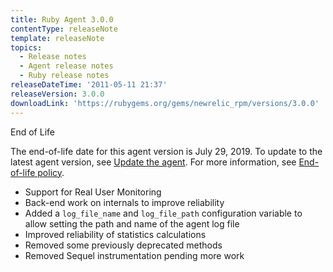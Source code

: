 ```yaml
---
title: Ruby Agent 3.0.0
contentType: releaseNote
template: releaseNote
topics:
  - Release notes
  - Agent release notes
  - Ruby release notes
releaseDateTime: '2011-05-11 21:37'
releaseVersion: 3.0.0
downloadLink: 'https://rubygems.org/gems/newrelic_rpm/versions/3.0.0'
---
```


End of Life

<div className="callout-important">


The end-of-life date for this agent version is July 29, 2019. To update to the latest agent version, see [Update the agent](/docs/agents/manage-apm-agents/installation/update-new-relic-agent). For more information, see [End-of-life policy](/docs/agents/manage-apm-agents/maintenance/new-relic-agent-plugin-end-life-policy).


</div>

*   Support for Real User Monitoring
*   Back-end work on internals to improve reliability
*   Added a `log_file_name` and `log_file_path` configuration variable to allow setting the path and name of the agent log file
*   Improved reliability of statistics calculations
*   Removed some previously deprecated methods
*   Removed Sequel instrumentation pending more work